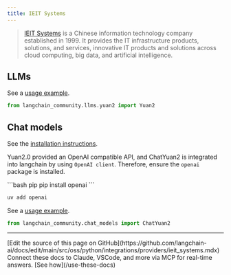 ```yaml
---
title: IEIT Systems
---
```


>[IEIT Systems](https://en.ieisystem.com/) is a Chinese information technology company
> established in 1999. It provides the IT infrastructure products, solutions,
> and services, innovative IT products and solutions across cloud computing,
> big data, and artificial intelligence.


## LLMs

See a [usage example](/oss/python/integrations/llms/yuan2).

```python
from langchain_community.llms.yuan2 import Yuan2
```

## Chat models

See the [installation instructions](/oss/python/integrations/chat/yuan2/#setting-up-your-api-server).

Yuan2.0 provided an OpenAI compatible API, and ChatYuan2 is integrated into langchain by using `OpenAI client`.
Therefore, ensure the `openai` package is installed.

<CodeGroup>
```bash pip
pip install openai
```

```bash uv
uv add openai
```
</CodeGroup>

See a [usage example](/oss/python/integrations/chat/yuan2).

```python
from langchain_community.chat_models import ChatYuan2
```

---

<Callout icon="pen-to-square" iconType="regular">
    [Edit the source of this page on GitHub](https://github.com/langchain-ai/docs/edit/main/src/oss/python/integrations/providers/ieit_systems.mdx)
</Callout>
<Tip icon="terminal" iconType="regular">
    Connect these docs to Claude, VSCode, and more via MCP for    real-time answers. [See how](/use-these-docs)
</Tip>
